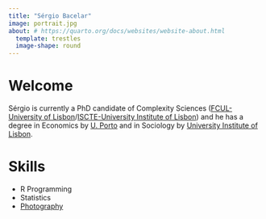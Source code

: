 ```yaml
---
title: "Sérgio Bacelar"
image: portrait.jpg
about: # https://quarto.org/docs/websites/website-about.html
  template: trestles
  image-shape: round
---
```



# Welcome

Sérgio is currently a PhD candidate of Complexity Sciences ([FCUL-University of Lisbon](https://ciencias.ulisboa.pt/en)/[ISCTE-University Institute of Lisbon](https://www.iscte-iul.pt/)) and he has a degree in Economics by [U. Porto](https://sigarra.up.pt/up/en/WEB_BASE.GERA_PAGINA?p_pagina=home) and in Sociology by [University Institute of Lisbon](http://iscte-iul.pt/en/home.aspx).


# Skills

- R Programming
- Statistics
- [Photography](https://www.flickr.com/photos/sbac54/)
